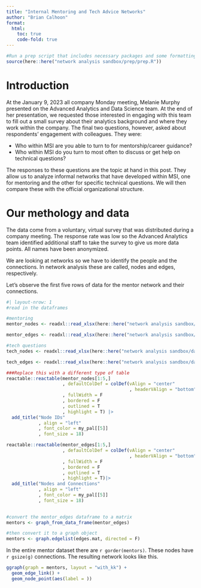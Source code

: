 ```yaml
---
title: "Internal Mentoring and Tech Advice Networks"
author: "Brian Calhoon"
format: 
  html:
    toc: true
    code-fold: true
---
```


```r

#Run a prep script that includes necessary packages and some formatting thingies
source(here::here("network analysis sandbox/prep/prep.R"))
```

# Introduction

At the January 9, 2023 all company Monday meeting, Melanie Murphy presented on the Advanced Analytics and Data Science team. At the end of her presentation, we requested those interested in engaging with this team to fill out a small survey about their analytics background and where they work within the company. The final two questions, however, asked about respondents' engagement with colleagues. They were:

* Who within MSI are you able to turn to for mentorship/career guidance? 
* Who within MSI do you turn to most often to discuss or get help on technical questions?

The responses to these questions are the topic at hand in this post. They allow us to analyze informal networks that have developed within MSI, one for mentoring and the other for specific technical questions. We will then compare these with the official organizational structure.

# Our methology and data
The data come from a voluntary, virtual survey that was distributed during a company meeting. The response rate was low so the Advanced Analytics team identified additional staff to take the survey to give us more data points. All names have been anonymized. 

We are looking at networks so we have to identify the people and the connections. In network analysis these are called, nodes and edges, respectively. 

Let's observe the first five rows of data for the mentor network and their connections. 

```r
#| layout-nrow: 1
#read in the dataframes

#mentoring
mentor_nodes <- readxl::read_xlsx(here::here("network analysis sandbox/data/nodes_mentor.xlsx"))

mentor_edges <- readxl::read_xlsx(here::here("network analysis sandbox/data/edges_mentor.xlsx"))

#tech questions
tech_nodes <- readxl::read_xlsx(here::here("network analysis sandbox/data/nodes_tech.xlsx"))

tech_edges <- readxl::read_xlsx(here::here("network analysis sandbox/data/edges_tech.xlsx"))

###Replace this with a different type of table
reactable::reactable(mentor_nodes[1:5,]
                     , defaultColDef = colDef(vAlign = "center"
                                              , headerVAlign = "bottom")
                     , fullWidth = F
                     , bordered = F
                     , outlined = T
                     , highlight = T) |>
  add_title("Node IDs"
            , align = "left"
            , font_color = my_pal[[5]]
            , font_size = 18)

reactable::reactable(mentor_edges[1:5,]
                     , defaultColDef = colDef(vAlign = "center"
                                              , headerVAlign = "bottom")
                     , fullWidth = F
                     , bordered = F
                     , outlined = T
                     , highlight = T)|>
  add_title("Nodes and Connections"
            , align = "left"
            , font_color = my_pal[[5]]
            , font_size = 18)
                     
```



```r
#convert the mentor_edges dataframe to a matrix
mentors <- graph_from_data_frame(mentor_edges)

#then convert it to a graph object
mentors <- graph.edgelist(edges.mat, directed = F)


```

In the entire mentor dataset there are `r gorder(mentors)`. These nodes have `r gsize(g)` connections. The resulting network looks like this.

```r
ggraph(graph = mentors, layout = "with_kk") +
  geom_edge_link() +
  geom_node_point(aes(label = ))
```


